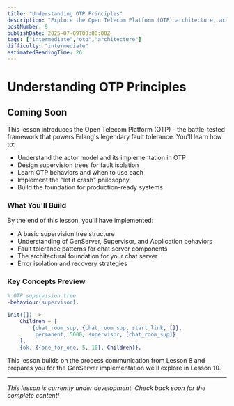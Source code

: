 ```yaml
---
title: "Understanding OTP Principles"
description: "Explore the Open Telecom Platform (OTP) architecture, actor model implementation, and supervision trees that make Erlang systems bulletproof"
postNumber: 9
publishDate: 2025-07-09T00:00:00Z
tags: ["intermediate","otp","architecture"]
difficulty: "intermediate"
estimatedReadingTime: 26
---
```


# Understanding OTP Principles

## Coming Soon

This lesson introduces the Open Telecom Platform (OTP) - the battle-tested framework that powers Erlang's legendary fault tolerance. You'll learn how to:

- Understand the actor model and its implementation in OTP
- Design supervision trees for fault isolation
- Learn OTP behaviors and when to use each
- Implement the "let it crash" philosophy
- Build the foundation for production-ready systems

### What You'll Build

By the end of this lesson, you'll have implemented:
- A basic supervision tree structure
- Understanding of GenServer, Supervisor, and Application behaviors
- Fault tolerance patterns for chat server components
- The architectural foundation for your chat server
- Error isolation and recovery strategies

### Key Concepts Preview

```erlang
% OTP supervision tree
-behaviour(supervisor).

init([]) ->
    Children = [
        {chat_room_sup, {chat_room_sup, start_link, []},
         permanent, 5000, supervisor, [chat_room_sup]}
    ],
    {ok, {{one_for_one, 5, 10}, Children}}.
```

This lesson builds on the process communication from Lesson 8 and prepares you for the GenServer implementation we'll explore in Lesson 10.

---

_This lesson is currently under development. Check back soon for the complete content!_